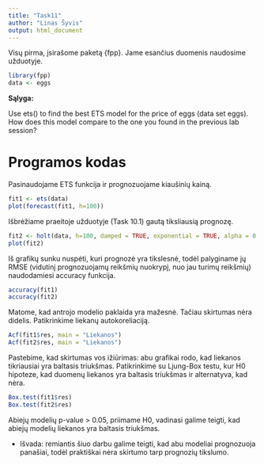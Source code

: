 ```yaml
---
title: "Task11"
author: "Linas Šyvis"
output: html_document
---
```


Visų pirma, įsirašome paketą {fpp}. Jame esančius duomenis naudosime užduotyje.
```r
library(fpp)
data <- eggs
```

**Sąlyga:**

Use ets() to find the best ETS model for the price of eggs (data set eggs). How does this model compare to the one you found in the previous lab session?

Programos kodas
===========================

Pasinaudojame ETS funkcija ir prognozuojame kiaušinių kainą.
```r
fit1 <- ets(data)
plot(forecast(fit1, h=100))
```

Išbrėžiame praeitoje užduotyje (Task 10.1) gautą tiksliausią prognozę.
```r
fit2 <- holt(data, h=100, damped = TRUE, exponential = TRUE, alpha = 0.8, beta = 0.001)
plot(fit2)
```

Iš grafikų sunku nuspėti, kuri prognozė yra tikslesnė, todėl palyginame jų RMSE (vidutinį prognozuojamų reikšmių nuokrypį, nuo jau turimų reikšmių) naudodamiesi accuracy funkcija.
```r
accuracy(fit1)
accuracy(fit2)
```

Matome, kad antrojo modelio paklaida yra mažesnė. Tačiau skirtumas nėra didelis. Patikrinkime liekanų autokoreliaciją.
```r
Acf(fit1$res, main = "Liekanos")
Acf(fit2$res, main = "Liekanos")
```

Pastebime, kad skirtumas vos ižiūrimas: abu grafikai rodo, kad liekanos tikriausiai yra baltasis triukšmas. Patikrinkime su Ljung-Box testu, kur H0 hipoteze, kad duomenų liekanos yra baltasis triukšmas ir alternatyva, kad nėra.
```r
Box.test(fit1$res)
Box.test(fit2$res)
```
Abiejų modelių p-value > 0.05, priimame H0, vadinasi galime teigti, kad abiejų modelių liekanos yra baltasis triukšmas.

* Išvada: remiantis šiuo darbu galime teigti, kad abu modeliai prognozuoja panašiai, todėl praktiškai nėra skirtumo tarp prognozių tikslumo.